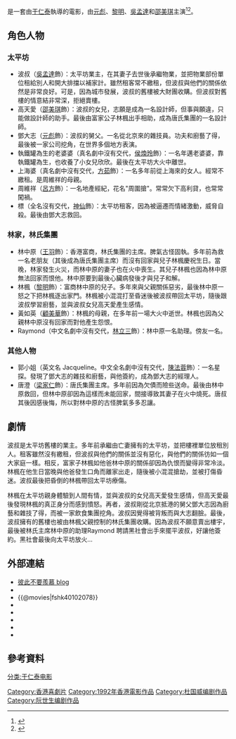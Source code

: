 {{Infobox Film
| name               = 伙頭福星
| original_name      = ''Shogun & Little Kitchen''
| image              = File:電影《伙頭福星》影碟封面.jpg
| caption            = 電影《伙頭福星》影碟封面.jpg
| director           = [[于仁泰|于仁泰]]
| executive_producer = 	
| producer           = [[浮樂蓮|浮樂蓮]]
| writer             = [[杜國威|杜國威]]<br>[[阮世生|阮世生]]
| narrator           = 
| production_supervisor =
| starring           = [[元彪|元彪]]<br>[[黎明|黎明]]<br>[[吳孟達|吳孟達]]<br>[[邵美琪|邵美琪]]<br>[[陳法蓉|陳法蓉]]<br>[[王羽|王羽]]
| music              = 袁卓凡
| cinematography     = 鐘志文、劉偉強
| editing            = 胡大為
| studio             = [[嘉禾|嘉禾]]
| distributor        = 
| released           = {{BHKG}}：{{film date|1992|3|19}}
| sec-title          =
| rate               = 
| runtime            = 93 分鐘
| country            = {{英屬香港電影}}
| language           = 粵語
| imdb_id            = tt0102078
| amg_id             = 
| budget             = 
| gross              = $9,687,943港元
| preceded_by        = 
| followed_by        = 
| cn_name            = 
| hk_name            = 
| tw_name            = 
}}

{{engname|《伙頭福星》|''Shogun & Little Kitchen''}}是一套由[[于仁泰|于仁泰]]執導的電影，由[[元彪|元彪]]、[[黎明|黎明]]、[[吳孟達|吳孟達]]和[[邵美琪|邵美琪]]主演<ref>{{Cite book | author = 陳善之、翟浩然 | title = 善緣滿佈——陳善之回首前塵四十載 | location = 香港 | publisher = 明窗出版社 | date = 2016-07-11 | ISBN = 9789888338689 | accessdate = 2019-12-13 | url = https://books.google.com.hk/books?id=xbtgDQAAQBAJ&pg=PT98&dq=%22%E4%BC%99%E9%A0%AD%E7%A6%8F%E6%98%9F%22+%22%E9%9B%BB%E5%BD%B1%22&hl=zh-TW&sa=X&ved=0ahUKEwiw5oi-x7HmAhVly4sBHZeWAFwQ6AEIKDAA#v=onepage&q=%22%E4%BC%99%E9%A0%AD%E7%A6%8F%E6%98%9F%22%20%22%E9%9B%BB%E5%BD%B1%22&f=false | language = 中文 | archive-date = 2019-12-13 | archive-url = https://web.archive.org/web/20191213022337/https://books.google.com.hk/books?id=xbtgDQAAQBAJ&pg=PT98&dq=%22%E4%BC%99%E9%A0%AD%E7%A6%8F%E6%98%9F%22%2B%22%E9%9B%BB%E5%BD%B1%22&hl=zh-TW&sa=X&ved=0ahUKEwiw5oi-x7HmAhVly4sBHZeWAFwQ6AEIKDAA#v=onepage&q=%22%E4%BC%99%E9%A0%AD%E7%A6%8F%E6%98%9F%22%20%22%E9%9B%BB%E5%BD%B1%22&f=false | dead-url = no }}</ref><ref>{{cite news |language = 中文 |title = 黎明眼肚突出 自覺無需整容 新戲要求黝黑開工才曬太陽 |publisher = 大公報 |pages = 20 |date = 1991-08-27 |accessdate = 2020-01-09}}</ref>。

==角色人物==
===太平坊===
*波叔（[[吳孟達|吳孟達]]飾）：太平坊業主，在其妻子去世後承繼物業，並把物業部份單位租給別人和開大排擋以補家計。雖然租客常不繳租，但波叔與他們的關係依然是非常良好。可是，因為城市發展，波叔的舊樓被大財團收購。但波叔對舊樓的情意結非常深，拒絕賣樓。
*高天愛（[[邵美琪|邵美琪]]飾）：波叔的女兒，志願是成為一名設計師，但事與願違，只能做設計師的助手。最後由富家公子林楓出手相助，成為唐氏集團的一名設計師。
*鄧大志（[[元彪|元彪]]飾）：波叔的舅父。一名從北京來的雜技員。功夫和廚藝了得，最後被一家公司挖角，在世界多個地方表演。
*執鐵罐為生的老婆婆（真名劇中沒有交代，[[侯煥玲|侯煥玲]]飾）：一名年邁老婆婆，靠執鐵罐為生，也收養了小女兒欣欣。最後在太平坊大火中離世。
*上海婆（真名劇中沒有交代，[[方茹|方茹]]飾）：一名多年前從上海來的女人。經常不繳租。是周維祥的母親。
*周維祥（[[呂方|呂方]]飾）：一名地產經紀，花名"周圍搶"。常常欠下高利貸，也常常闖禍。
*標（全名沒有交代，[[神仙_(演員)|神仙]]飾）：太平坊租客，因為被逼遷而情緒激動，威脅自殺。最後由鄧大志救回。

===林家，林氏集團===
*林中原（[[王羽|王羽]]飾）：香港富商，林氏集團的主席。脾氣古怪固執。多年前為救一名老朋友（其後成為唐氏集團主席）而沒有回家與兒子林楓慶祝生日。當晚，林家發生火災，而林中原的妻子也在火中喪生。其兒子林楓也因為林中原無法回家而恨他。林中原要到最後心臟病發後才與兒子和解。
*林楓（[[黎明|黎明]]飾）：富商林中原的兒子。多年來與父親關係惡劣，最後林中原一怒之下把林楓逐出家門。林楓被小混混打至昏迷後被波叔帶回太平坊，隨後跟波叔學習廚藝，並與波叔女兒高天愛產生感情。
*黃如英（[[顧美華|顧美華]]飾）：林楓的母親，在多年前一場大火中逝世。林楓也因為父親林中原沒有回家而對他產生怨恨。
*Raymond（中文名劇中沒有交代，[[林立三|林立三]]飾）：林中原一名助理。傍友一名。

===其他人物===
*郭小姐（英文名 Jacqueline。中文全名劇中沒有交代，[[陳法蓉|陳法蓉]]飾）：一名星探。發現了鄧大志的雜技和廚藝，與他簽約，成為鄧大志的經理人。
*唐澄（[[梁家仁|梁家仁]]飾）：唐氏集團主席。多年前因為欠債而險些送命。最後由林中原救回，但林中原卻因為這樣而未能回家，間接導致其妻子在火中燒死。唐叔其後因感後悔，所以對林中原的古怪脾氣多多忍讓。

==劇情==
波叔是太平坊舊樓的業主。多年前承繼由亡妻擁有的太平坊，並把樓裡單位放租別人。租客雖然沒有繳租，但波叔與他們的關係並沒有惡化，與他們的關係彷如一個大家庭一樣。相反，富家子林楓如他爸林中原的關係卻因為仇恨而變得非常冷淡。林楓在他生日當晚與他爸發生口角而離家出走，隨後被小混混搶劫，並被打傷昏迷。波叔最後把昏倒的林楓帶回太平坊療傷。

林楓在太平坊親身體驗到人間有情，並與波叔的女兒高天愛發生感情，但高天愛最後發現林楓的真正身分而感到憤怒。再者，波叔剛從北京抵港的舅父鄧大志因為廚藝和雜技了得，而被一家飲食集團挖角。波叔因覺得被背叛而與大志翻臉。最後，波叔擁有的舊樓也被由林楓父親控制的林氏集團收購。因為波叔不願意賣出樓宇，最後被林氏主席林中原的助理Raymond 聘請黑社會出手來擺平波叔，好讓他簽約。黑社會最後向太平坊放火...

==外部連結==
*[http://suling213.blogspot.com/2009/09/305.html 彼此不要羨慕 blog] {{Wayback|url=http://suling213.blogspot.com/2009/09/305.html |date=20190911203419 }}
*{{MSN movie|1339}}
*{{@movies|fshk40102078}}
*{{hkmdb title|7506}}
*{{Mtime|34456}}
*{{douban}}
*{{rotten-tomatoes|shogun_and_little_kitchen}}
*{{imdb title|0102078}}
==參考資料==
{{reflist}}
[[Category:香港喜劇片|Category:香港喜劇片]]
[[Category:1992年香港電影作品|Category:1992年香港電影作品]]
[[分类:于仁泰电影|分类:于仁泰电影]]
[[Category:杜国威编剧作品|Category:杜国威编剧作品]]
[[Category:阮世生编剧作品|Category:阮世生编剧作品]]
{{portal bar|電影}}
{{黎明}}